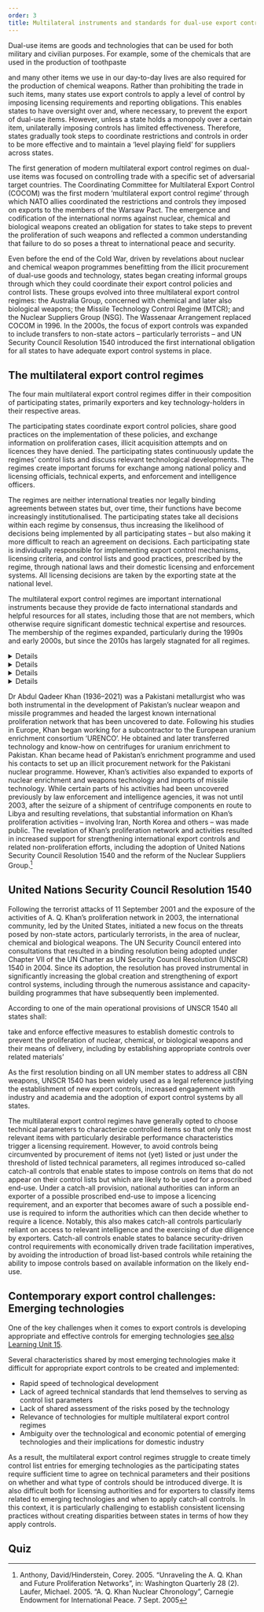 ```yaml
---
order: 3
title: Multilateral instruments and standards for dual-use export controls
---
```


<LectureVideo smil="/lu12/HSFK-PC_LU12-CH03_12a_241219.smil" provider="video-stream">

  Dual-use items are goods and technologies that can be used for both military and civilian purposes. For example, some of the chemicals that are used in the production of toothpaste
  <Figure
    size="medium"
    src="toothpaste.jpg"
    caption="Putting toothpaste on a toothbrush"
    alt="A close-up photograph of a turquoise toothbrush with white and green bristles. A dollop of white toothpaste with small red specks is being squeezed onto the bristles from a partially visible toothpaste tube. The background is blurred, with soft circular light reflections creating a bokeh effect. "
    credit="Thegreenj/Wiki Commons"
    license=""
  ></Figure>
  and many other items we use in our day-to-day lives are also required for the production of chemical weapons. Rather than prohibiting the trade in such items, many states use export controls to apply a level of control by imposing licensing requirements and reporting obligations. This enables states to have oversight over and, where necessary, to prevent the export of dual-use items. However, unless a state holds a monopoly over a certain item, unilaterally imposing controls has limited effectiveness. Therefore, states gradually took steps to coordinate restrictions and controls in order to be more effective and to maintain a ‘level playing field’ for suppliers across states.

  The first generation of modern multilateral export control regimes on dual-use items was focused on controlling trade with a specific set of adversarial target countries. The Coordinating Committee for Multilateral Export Control (COCOM) was the first modern ‘multilateral export control regime’ through which NATO allies coordinated the restrictions and controls they imposed on exports to the members of the Warsaw Pact. The emergence and codification of the international norms against nuclear, chemical and biological weapons created an obligation for states to take steps to prevent the proliferation of such weapons and reflected a common understanding that failure to do so poses a threat to international peace and security.

  Even before the end of the Cold War, driven by revelations about nuclear and chemical weapon programmes benefitting from the illicit procurement of dual-use goods and technology, states began creating informal groups through which they could coordinate their export control policies and control lists. These groups evolved into three multilateral export control regimes: the Australia Group, concerned with chemical and later also biological weapons; the Missile Technology Control Regime (MTCR); and the Nuclear Suppliers Group (NSG). The Wassenaar Arrangement replaced COCOM in 1996. In the 2000s, the focus of export controls was expanded to include transfers to non-state actors – particularly terrorists – and UN Security Council Resolution 1540 introduced the first international obligation for all states to have adequate export control systems in place.

</LectureVideo>
<Gallery>
<Figure
  size="medium"
  src="land-rover.jpg"
  caption="A **Land Rover Defender** used by the Royal Air Force fire service. It is almost identical to the versions used by civilian agencies such as the police or fire brigade"
  alt="Picture of a Land-Rover in camouflage and a sign saying 'AF Fire Service' standing at parking lot."
  credit="UK Emergency Vehicles"
  license=""
></Figure>
<Figure
  size="medium"
  src="3DGun.jpg"
  caption="**Additive manufacturing** (often called 3D printing) might cause severe problems in the future. While 3D printers can be used to easily produce civilian objects, they can also be used to produce, for example, spare parts for restricted weapons or even whole weapons. Example: Prototype of FGC-9."
  alt="Picture of a printed gun."
  credit="JStark1809/Wikimedia"
  license=""
></Figure>
<Figure
  size="medium"
  src="code.jpg"
  caption="**Software code** can also be considered dual use, for example software for decryption or encryption or to enhance communication."
  alt="Image of a screen with colour-coded but illegible software code"
  credit="JStark1809/Wikimedia"
  license=""
></Figure>
</Gallery>

## The multilateral export control regimes

The four main multilateral export control regimes differ in their composition of participating states, primarily exporters and key technology-holders in their respective areas.

<Figure
  size="medium"
  src="LU12_E2_inhalte_grafiken_25022025_LU_12_grafik1.svg"
  caption="Regime functions"
  alt="Image of a screen with colour-coded but illegible software code"
  credit="Grübelfabrik, CC BY-NC-SA"
  license=""
  expandable={true}
></Figure>

The participating states coordinate export control policies, share good practices on the implementation of these policies, and exchange information on proliferation cases, illicit acquisition attempts and on licences they have denied. The participating states continuously update the regimes’ control lists and discuss relevant technological developments. The regimes create important forums for exchange among national policy and licensing officials, technical experts, and enforcement and intelligence officers.

The regimes are neither international treaties nor legally binding agreements between states but, over time, their functions have become increasingly institutionalised. The participating states take all decisions within each regime by consensus, thus increasing the likelihood of decisions being implemented by all participating states – but also making it more difficult to reach an agreement on decisions. Each participating state is individually responsible for implementing export control mechanisms, licensing criteria, and control lists and good practices, prescribed by the regime, through national laws and their domestic licensing and enforcement systems. All licensing decisions are taken by the exporting state at the national level.

<Figure
  size="medium"
  src="DALL-E.png"
  caption="How ChatGPT visualizes export controls for international security"
  alt="he image is a conceptual illustration representing export controls for international security. A large, semi-transparent globe with interconnected trade routes is at the center, symbolizing global commerce. Surrounding the globe are cargo ships, containers, and airplanes being inspected by security officers using scanning equipment, representing regulatory oversight. In the background, a digital firewall with a glowing grid pattern symbolizes cyber controls on sensitive technologies. The image uses a blend of blue and red lighting—blue representing security and order, while red signifies restricted trade and export limitations."
  credit="Image generated using artificial intelligence (AI) via OpenAI’s DALL·E tool"
  license=""
  expandable={true}
></Figure>

The multilateral export control regimes are important international instruments because they provide de facto international standards and helpful resources for all states, including those that are not members, which otherwise require significant domestic technical expertise and resources. The membership of the regimes expanded, particularly during the 1990s and early 2000s, but since the 2010s has largely stagnated for all regimes.

<DetailsGroup>
  <Details summary="The Nuclear Suppliers Group">
    The NSG is currently the main multilateral export control regime concerned with the non-proliferation of nuclear weapons. The NSG was created in 1974 as the ‘London Club’ comprising seven major nuclear supplier countries, in response to the first nuclear weapon test conducted by India – a state not recognised as a nuclear weapon state under the Treaty on the Non-proliferation of Nuclear Weapons (NPT). The NSG initially created a set of guidelines incorporating a list of items triggering IAEA safeguards and remained largely dormant between 1978 and 1990. In 1992, the NSG established guidelines for transfers of nuclear-related dual-use equipment, material and technology, an information exchange, an exchange of denial notifications, and a requirement for trigger list item recipients to have signed a full-scale safeguards agreement. The NSG has 48 participating governments and permanent observer status has been granted to the European Commission and the chair of the Zangger Committee.
  </Details>

  <Details summary="The Australia Group">
    The Australia Group is a multilateral export control regime harmonising export controls to prevent states from contributing to the proliferation of chemical and biological weapons. The UN investigations into the use of chemical weapons in the Iran–Iraq War was a catalyst for the Australian initiative that ultimately led to the creation of the Australia Group in 1985. The investigations had found evidence for illicit procurement of precursor chemicals and materials from several Western states by both Iran and Iraq. Since its creation, the scope of the Australia Group has expanded to include chemical and biological weapons and equipment, materials and technology relevant to their development, production and use. Its membership has also increased from its 15 founding members to currently 42 states and the European Union. One state has submitted a political declaration to formally adhere to the Australia Group guidelines and control lists.[^2]
  </Details>
  <Details summary="The Missile Technology Control Regime">
    The MTCR was created in 1987 by the Group of Seven largest industrialised states and has since grown to include 35 participating states, referred to as the partners. Another three states have unilaterally declared their formal adherence to the guidelines and control lists of the MTCR, but have not been admitted as partners. The purpose of the MTCR is to contribute to preventing the proliferation of nuclear weapons by impeding the proliferation of missiles and other uncrewed nuclear weapon delivery systems. The scope of the controls expanded to include ballistic and cruise missiles and all uncrewed aerial vehicles (UAVs) capable of delivering chemical, biological or nuclear weapons. The MTCR partners committed to deny – in all but the most exceptional circumstances – licence applications for transfers of uncrewed delivery systems with a ‘payload of at least 500 kg to a range of at least 300 km’ or which are destined to be used to deliver chemical, biological or nuclear weapons (Category I). The MTCR further prescribes that transfers should be subject to case-by-case licensing decisions by partner governments for missiles and UAVs with a maximum range of at least 300 km and a wide range of dual-use goods, materials and technologies for missile, UAV and space launch vehicle applications (Category II).[^1]
  </Details>

  <Details summary="The Wassenaar Arrangement">
    The Wassenaar Arrangement became operational in 1996 (Wassenaar Arrangement, 2022a). The membership of the Wassenaar Arrangement has since expanded to include 42 participating states (Wassenaar Arrangement, 2022b). The objective of the Wassenaar Arrangement is to increase transparency and responsibility in transfers of conventional arms as well as dual-use goods and technologies related to conventional military capabilities. The Wassenaar Arrangement guidelines seek to harmonise export controls to prevent transfers from contributing to ‘destabilizing accumulations’ of conventional arms and dual-use items that would endanger international and regional security and stability, later expanded to include preventing such transfers to terrorists. The Wassenaar Arrangement also established control lists and information exchange mechanisms between participating states on licence denials, and in some cases on licences granted for especially sensitive items.
  </Details>

</DetailsGroup>



<Callout title="A. Q. Khan’s proliferation network">

  Dr Abdul Qadeer Khan (1936–2021) was a Pakistani metallurgist who was both instrumental in the development of Pakistan’s nuclear weapon and missile programmes and headed the largest known international proliferation network that has been uncovered to date. Following his studies in Europe, Khan began working for a subcontractor to the European uranium enrichment consortium ‘URENCO’. He obtained and later transferred technology and know-how on centrifuges for uranium enrichment to Pakistan. Khan became head of Pakistan’s enrichment programme and used his contacts to set up an illicit procurement network for the Pakistani nuclear programme. However, Khan’s activities also expanded to exports of nuclear enrichment and weapons technology and imports of missile technology. While certain parts of his activities had been uncovered previously by law enforcement and intelligence agencies, it was not until 2003, after the seizure of a shipment of centrifuge components en route to Libya and resulting revelations, that substantial information on Khan’s proliferation activities – involving Iran, North Korea and others – was made public. The revelation of Khan’s proliferation network and activities resulted in increased support for strengthening international export controls and related non-proliferation efforts, including the adoption of United Nations Security Council Resolution 1540 and the reform of the Nuclear Suppliers Group.[^3]

</Callout>

## United Nations Security Council Resolution 1540
Following the terrorist attacks of 11 September 2001 and the exposure of the activities of A. Q. Khan’s proliferation network in 2003, the international community, led by the United States, initiated a new focus on the threats posed by non-state actors, particularly terrorists, in the area of nuclear, chemical and biological weapons. The UN Security Council entered into consultations that resulted in a binding resolution being adopted under Chapter VII of the UN Charter as UN Security Council Resolution (UNSCR) 1540 in 2004. Since its adoption, the resolution has proved instrumental in significantly increasing the global creation and strengthening of export control systems, including through the numerous assistance and capacity-building programmes that have subsequently been implemented.

According to one of the main operational provisions of UNSCR 1540 all states shall:

  <Quote type="document" fullDocument="https://www.un.org/en/sc/1540/1540-fact-sheet.shtm" cite='United Nations Security Council, 2004'>
    take and enforce effective measures to establish domestic controls to prevent the proliferation of nuclear, chemical, or biological weapons and their means of delivery, including by establishing appropriate controls over related materials’
  </Quote>

As the first resolution binding on all UN member states to address all CBN weapons, UNSCR 1540 has been widely used as a legal reference justifying the establishment of new export controls, increased engagement with industry and academia and the adoption of export control systems by all states.

<Callout title="Catch-all controls">

  The multilateral export control regimes have generally opted to choose technical parameters to characterize controlled items so that only the most relevant items with particularly desirable performance characteristics trigger a licensing requirement. However, to avoid controls being circumvented by procurement of items not (yet) listed or just under the threshold of listed technical parameters, all regimes introduced so-called catch-all controls that enable states to impose controls on items that do not appear on their control lists but which are likely to be used for a proscribed end-use. Under a catch-all provision, national authorities can inform an exporter of a possible proscribed end-use to impose a licencing requirement, and an exporter that becomes aware of such a possible end-use is required to inform the authorities which can then decide whether to require a licence. Notably, this also makes catch-all controls particularly reliant on access to relevant intelligence and the exercising of due diligence by exporters. Catch-all controls enable states to balance security-driven control requirements with economically driven trade facilitation imperatives, by avoiding the introduction of broad list-based controls while retaining the ability to impose controls based on available information on the likely end-use.
</Callout>

## Contemporary export control challenges: Emerging technologies

One of the key challenges when it comes to export controls is developing appropriate and effective controls for emerging technologies [see also Learning Unit 15](/lu-15/).

Several characteristics shared by most emerging technologies make it difficult for appropriate export controls to be created and implemented:
- Rapid speed of technological development
- Lack of agreed technical standards that lend themselves to serving as control list parameters
- Lack of shared assessment of the risks posed by the technology
- Relevance of technologies for multiple multilateral export control regimes
- Ambiguity over the technological and economic potential of emerging technologies and their implications for domestic industry

As a result, the multilateral export control regimes struggle to create timely control list entries for emerging technologies as the participating states require sufficient time to agree on technical parameters and their positions on whether and what type of controls should be introduced diverge. It is also difficult both for licensing authorities and for exporters to classify items related to emerging technologies and when to apply catch-all controls. In this context, it is particularly challenging to establish consistent licensing practices without creating disparities between states in terms of how they apply controls.

## Quiz

<Quiz>
  <Question type="Radio" question="Which of the multilateral export control regimes has the most participating states?">
    <RadioChoice value="The Australia Group" />
    <RadioChoice value="The Missile Technology Control Regime" />
    <RadioChoice correct="true" value="The Nuclear Suppliers Group" />
    <RadioChoice value="The Wassenaar Arrangement for Conventional Arms and Dual-use Goods and Technologies" />
  </Question>

  <Question type="Radio" question="Sort the four multilateral export control regimes discussed in this module from oldest to newest. A. The Australia Group; B. The Missile Technology Control Regime; C. The Nuclear Suppliers Group; D. The Wassenaar Arrangement." hint="Select the correct order.">
    <RadioChoice value="A, B, C, D" />
    <RadioChoice value="B, C, D, A" />
    <RadioChoice correct="true" value="C, A, B, D" />
    <RadioChoice value="D, B, A, C" />
  </Question>

  <Question type="Radio" question="Which of the following correctly describes the provisions and decisions of the multilateral export control regimes?">
    <RadioChoice value="Legally binding, decisions by consensus" />
    <RadioChoice correct="true" value="Politically binding, decisions by consensus" />
    <RadioChoice value="Legally binding, decisions by qualified majority" />
    <RadioChoice value="Politically binding, decisions by qualified majority" />
  </Question>
</Quiz>




[^1]: https://www.mtcr.info/en
[^2]: https://australiagroup.net
[^3]: Anthony, David/Hinderstein, Corey. 2005. “Unraveling the A. Q. Khan and Future Proliferation Networks”, in: Washington Quarterly 28 (2). Laufer, Michael. 2005. “A. Q. Khan Nuclear Chronology”, Carnegie Endowment for International Peace. 7 Sept. 2005
